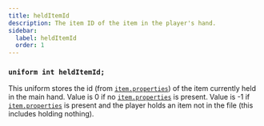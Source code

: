```yaml
---
title: heldItemId
description: The item ID of the item in the player's hand.
sidebar:
  label: heldItemId
  order: 1
---
```


### `uniform int heldItemId;`

This uniform stores the id (from [`item.properties`](/reference/miscellaneous/item_properties)) of the item currently held in the main hand. Value is 0 if no [`item.properties`](/reference/miscellaneous/item_properties) is present. Value is -1 if [`item.properties`](/reference/miscellaneous/item_properties) is present and the player holds an item not in the file (this includes holding nothing).